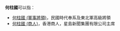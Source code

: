 '''何柱國'''可以指：
* [[何柱國_(軍事將領)|何柱國 (軍事將領)]]，民國時代奉系及東北軍高級將領
* [[何柱國_(商人)|何柱國 (商人)]]，香港商人，星島新聞集團有限公司主席
{{Disambig|C|Cat=三字何姓人名消歧義}}